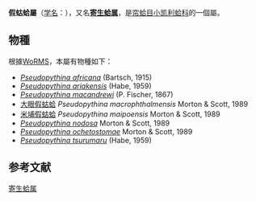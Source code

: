 {{Automatic taxobox
| taxon = Pseudopythina
| typetaxon = ''[[Kellia_macandrewi|Kellia macandrewi]]'' P. Fischer, 1867 (type by monotypy)
| synonyms = ''Borniopsis'' Habe, 1959<ref name="WoRMS_138096" />
}}

'''假蛄蛤屬'''（[[学名|学名]]：{{lang|la|''Pseudopythina''}}），又名'''[[寄生蛤属|寄生蛤属]]'''，是[[帘蛤目|帘蛤目]][[小凯利蛤科|小凯利蛤科]]的一個屬。

==物種==
根據[[WoRMS|WoRMS]]，本屬有物種如下{{r|WoRMS_138096}}：
*''[[Pseudopythina_africana|Pseudopythina africana]]'' (Bartsch, 1915)
*''[[Pseudopythina_ariakensis|Pseudopythina ariakensis]]'' (Habe, 1959)
*''[[Pseudopythina_macandrewi|Pseudopythina macandrewi]]'' (P. Fischer, 1867)
*[[大眼假蛄蛤|大眼假蛄蛤]] ''Pseudopythina macrophthalmensis'' Morton & Scott, 1989
*[[米埔假蛄蛤|米埔假蛄蛤]] ''Pseudopythina maipoensis'' Morton & Scott, 1989
*''[[Pseudopythina_nodosa|Pseudopythina nodosa]]'' Morton & Scott, 1989
*''[[Pseudopythina_ochetostomae|Pseudopythina ochetostomae]]'' Morton & Scott, 1989
*''[[Pseudopythina_tsurumaru|Pseudopythina tsurumaru]]'' (Habe, 1959)

==参考文献==
{{reflist |refs=
<ref name="WoRMS_138096">{{cite WoRMS |id=138096 |authorlink=WoRMS |title=''Pseudopythina'' P. Fischer, 1878 |last1=Gofas |first1=Serge |last2=Martinez |first2=Olga |last3=Bouchet |first3=Philippe |date=2012-01-02  |accessdate=2015-03-31 }}</ref>
}}
{{Taxonbar|from=Q3792746}}

[[Category:寄生蛤属|]]
